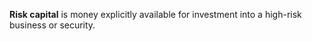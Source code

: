 '''Risk capital''' is money explicitly available for investment into a high-risk business or security.